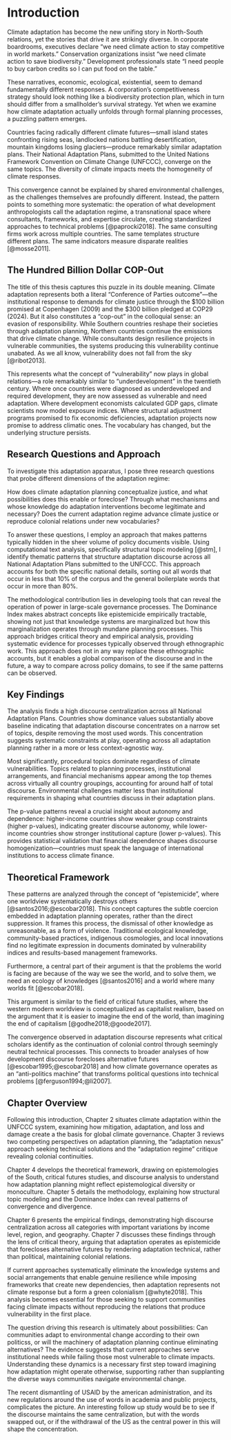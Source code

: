 # Introduction {#sec-intro}

Climate adaptation has become the new unifing story in North-South relations, yet the stories that drive it are strikingly diverse. In corporate boardrooms, executives declare "we need climate action to stay competitive in world markets." Conservation organizations insist "we need climate action to save biodiversity." Development professionals state "I need people to buy carbon credits so I can put food on the table."

These narratives, economic, ecological, existential, seem to demand fundamentally different responses. A corporation's competitiveness strategy should look nothing like a biodiversity protection plan, which in turn should differ from a smallholder's survival strategy. Yet when we examine how climate adaptation actually unfolds through formal planning processes, a puzzling pattern emerges.

Countries facing radically different climate futures—small island states confronting rising seas, landlocked nations battling desertification, mountain kingdoms losing glaciers—produce remarkably similar adaptation plans. Their National Adaptation Plans, submitted to the United Nations Framework Convention on Climate Change (UNFCCC), converge on the same topics. The diversity of climate impacts meets the homogeneity of climate responses.

This convergence cannot be explained by shared environmental challenges, as the challenges themselves are profoundly different. Instead, the pattern points to something more systematic: the operation of what development anthropologists call the adaptation regime, a transnational space where consultants, frameworks, and expertise circulate, creating standardized approaches to technical problems [@paprocki2018]. The same consulting firms work across multiple countries. The same templates structure different plans. The same indicators measure disparate realities [@mosse2011].

## The Hundred Billion Dollar COP-Out

The title of this thesis captures this puzzle in its double meaning. Climate adaptation represents both a literal "Conference of Parties outcome"—the institutional response to demands for climate justice through the $100 billion promised at Copenhagen (2009) and the $300 billion pledged at COP29 (2024). But it also constitutes a "cop-out" in the colloquial sense: an evasion of responsibility. While Southern countries reshape their societies through adaptation planning, Northern countries continue the emissions that drive climate change. While consultants design resilience projects in vulnerable communities, the systems producing this vulnerability continue unabated. As we all know, vulnerability does not fall from the sky [@ribot2013].

This represents what the concept of "vulnerability" now plays in global relations—a role remarkably similar to "underdevelopment" in the twentieth century. Where once countries were diagnosed as underdeveloped and required development, they are now assessed as vulnerable and need adaptation. Where development economists calculated GDP gaps, climate scientists now model exposure indices. Where structural adjustment programs promised to fix economic deficiencies, adaptation projects now promise to address climatic ones. The vocabulary has changed, but the underlying structure persists. 

## Research Questions and Approach

To investigate this adaptation apparatus, I pose three research questions that probe different dimensions of the adaptation regime:

How does climate adaptation planning conceptualize justice, and what possibilities does this enable or foreclose?
Through what mechanisms and whose knowledge do adaptation interventions become legitimate and necessary?
Does the current adaptation regime advance climate justice or reproduce colonial relations under new vocabularies? 

To answer these questions, I employ an approach that makes patterns typically hidden in the sheer volume of policy documents visible. Using computational text analysis, specifically structural topic modeling [@stm], I identify thematic patterns that structure adaptation discourse across all National Adaptation Plans submitted to the UNFCCC. This approach accounts for both the specific national details, sorting out all words that occur in less that 10% of the corpus and the general boilerplate words that occur in more than 80%.

The methodological contribution lies in developing tools that can reveal the operation of power in large-scale governance processes. The Dominance Index makes abstract concepts like epistemicide empirically tractable, showing not just that knowledge systems are marginalized but how this marginalization operates through mundane planning processes. This approach bridges critical theory and empirical analysis, providing systematic evidence for processes typically observed through ethnographic work. This approach does not in any way replace these ethnographic accounts, but it enables a global comparison of the discourse and in the future, a way to compare across policy domains, to see if the same patterns can be observed.

## Key Findings

The analysis finds a high discourse centralization across all National Adaptation Plans. Countries show dominance values substantially above baseline indicating that adaptation discourse concentrates on a narrow set of topics, despite removing the most used words. This concentration suggests systematic constraints at play, operating across all adaptation planning rather in a more or less context-agnostic way.

Most significantly, procedural topics dominate regardless of climate vulnerabilities. Topics related to planning processes, institutional arrangements, and financial mechanisms appear among the top themes across virtually all country groupings, accounting for around half of total discourse. Environmental challenges matter less than institutional requirements in shaping what countries discuss in their adaptation plans.

The p-value patterns reveal a crucial insight about autonomy and dependence: higher-income countries show weaker group constraints (higher p-values), indicating greater discourse autonomy, while lower-income countries show stronger institutional capture (lower p-values). This provides statistical validation that financial dependence shapes discourse homogenization—countries must speak the language of international institutions to access climate finance.

## Theoretical Framework

These patterns are analyzed through the concept of "epistemicide", where one worldview systematically destroys others [@santos2016;@escobar2018]. This concept captures the subtle coercion embedded in adaptation planning operates, rather than the direct suppression. It frames this process, the dismissal of other knowledge as unreasonable, as a form of violence. Traditional ecological knowledge, community-based practices, indigenous cosmologies, and local innovations find no legitimate expression in documents dominated by vulnerability indices and results-based management frameworks.

Furthermore, a central part of their argument is that the problems the world is facing are because of the way we see the world, and to solve them, we need an ecology of knowledges [@santos2016] and a world where many worlds fit [@escobar2018]. 

This argument is similar to the field of critical future studies, where the western modern worldview is conceptualized as capitalist realism, based on the argument that it is easier to imagine the end of the world, than imagining the end of capitalism [@godhe2018;@goode2017].

The convergence observed in adaptation discourse represents what critical scholars identify as the continuation of colonial control through seemingly neutral technical processes. This connects to broader analyses of how development discourse forecloses alternative futures [@escobar1995;@escobar2018] and how climate governance operates as an "anti-politics machine" that transforms political questions into technical problems [@ferguson1994;@li2007].

## Chapter Overview

Following this introduction, Chapter 2 situates climate adaptation within the UNFCCC system, examining how mitigation, adaptation, and loss and damage create a the basis for global climate governance. Chapter 3 reviews two competing perspectives on adaptation planning, the "adaptation nexus" approach seeking technical solutions and the "adaptation regime" critique revealing colonial continuities.

Chapter 4 develops the theoretical framework, drawing on epistemologies of the South, critical futures studies, and discourse analysis to understand how adaptation planning might reflect epistemological diversity or monoculture. Chapter 5 details the methodology, explaining how structural topic modeling and the Dominance Index can reveal patterns of convergence and divergence.

Chapter 6 presents the empirical findings, demonstrating high discourse centralization across all categories with important variations by income level, region, and geography. Chapter 7 discusses these findings through the lens of critical theory, arguing that adaptation operates as epistemicide that forecloses alternative futures by rendering adaptation technical, rather than political, maintaining colonial relations.

If current approaches systematically eliminate the knowledge systems and social arrangements that enable genuine resilience while imposing frameworks that create new dependencies, then adaptation represents not climate response but a form a green colonialism [@whyte2018]. This analysis becomes essential for those seeking to support communities facing climate impacts without reproducing the relations that produce vulnerability in the first place.

The question driving this research is ultimately about possibilities: Can communities adapt to environmental change according to their own politicss, or will the machinery of adaptation planning continue eliminating alternatives? The evidence suggests that current approaches serve institutional needs while failing those most vulnerable to climate impacts. Understanding these dynamics is a necessary first step toward imagining how adaptation might operate otherwise, supporting rather than supplanting the diverse ways communities navigate environmental change.

The recent dismantling of USAID by the american administration, and its new regulations around the use of words in academia and public projects, complicates the picture. An interesting follow up study would be to see if the discourse maintains the same centralization, but with the words swapped out, or if the withdrawal of the US as the central power in this will shape the concentration.